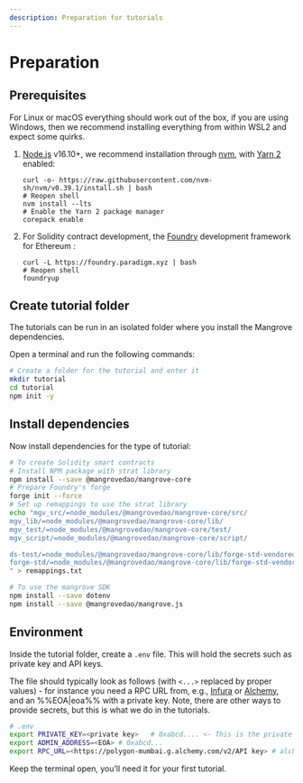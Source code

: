 ```yaml
---
description: Preparation for tutorials
---
```


# Preparation

## Prerequisites

For Linux or macOS everything should work out of the box, if you are using Windows, then we recommend installing everything from within WSL2 and expect some quirks.

1. [Node.js](https://nodejs.org/en/) v16.10+, we recommend installation through [nvm](https://github.com/nvm-sh/nvm#installing-and-updating), with [Yarn 2](https://yarnpkg.com/getting-started/install) enabled:

    ```shell
    curl -o- https://raw.githubusercontent.com/nvm-sh/nvm/v0.39.1/install.sh | bash
    # Reopen shell
    nvm install --lts
    # Enable the Yarn 2 package manager
    corepack enable
    ```

2. For Solidity contract development, the [Foundry](https://book.getfoundry.sh/getting-started/installation.html) development framework for Ethereum :

    ```shell
    curl -L https://foundry.paradigm.xyz | bash
    # Reopen shell
    foundryup
    ```

## Create tutorial folder

The tutorials can be run in an isolated folder where you install the Mangrove dependencies.

Open a terminal and run the following commands:

```bash
# Create a folder for the tutorial and enter it
mkdir tutorial
cd tutorial
npm init -y
```

## Install dependencies

Now install dependencies for the type of tutorial:


<Tabs>
<TabItem value="solidity" label="Solidity" default>

```bash
# To create Solidity smart contracts
# Install NPM package with strat library
npm install --save @mangrovedao/mangrove-core
# Prepare Foundry's forge
forge init --force
# Set up remappings to use the strat library
echo "mgv_src/=node_modules/@mangrovedao/mangrove-core/src/
mgv_lib/=node_modules/@mangrovedao/mangrove-core/lib/
mgv_test/=node_modules/@mangrovedao/mangrove-core/test/
mgv_script/=node_modules/@mangrovedao/mangrove-core/script/

ds-test/=node_modules/@mangrovedao/mangrove-core/lib/forge-std-vendored/lib/ds-test/src/
forge-std/=node_modules/@mangrovedao/mangrove-core/lib/forge-std-vendored/src/
" > remappings.txt
```

</TabItem>
<TabItem value="mangrovesdk" label="Mangrove SDK">

```bash
# To use the mangrove SDK
npm install --save dotenv
npm install --save @mangrovedao/mangrove.js
```

</TabItem>
</Tabs>

## Environment

Inside the tutorial folder, create a `.env` file. This will hold the secrets such as private key and API keys.

The file should typically look as follows (with `<...>` replaced by proper values) - for instance you need a RPC URL from, e.g., [Infura](https://infura.io/) or [Alchemy](https://www.alchemy.com/), and an %%EOA|eoa%% with a private key. Note, there are other ways to provide secrets, but this is what we do in the tutorials.

```bash
# .env
export PRIVATE_KEY=<private key>   # 0xabcd.... <- This is the private key you'll be using in the tutorial - a test key for the Polygon Mumbai network
export ADMIN_ADDRESS=<EOA> # 0xabcd...
export RPC_URL=<https://polygon-mumbai.g.alchemy.com/v2/API key> # alchemy or infura node url for Polygon Mumbai
```

Keep the terminal open, you’ll need it for your first tutorial.
